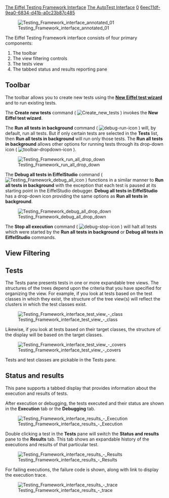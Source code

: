[[Property:title|The Eiffel Testing Framework Interface]]
[[Property:link_title|The AutoTest Interface]]
[[Property:weight|0]]
[[Property:uuid|6eec11df-9ea0-6834-d41b-a0c23b87c485]]
{{underconstruction}}


[[Image:Testing Framework interface annotated 01]]


The Eiffel Testing Framework interface consists of four primary components: 
# The toolbar
# The view filtering controls 
# The tests view
# The tabbed status and results reporting pane

==Toolbar==

The toolbar allows you to create new tests using the '''[[#The New Eiffel test wizard|New Eiffel test wizard]]''' and to run existing tests.

The '''Create new tests''' command ( [[Image:Create new tests]] ) invokes the '''New Eiffel test wizard'''.

The '''Run all tests in background''' command ( [[Image:debug-run-icon]] ) will, by default, run all tests. But if only certain tests are selected in the '''Tests''' list, then '''Run all tests in background''' will run only those tests. The '''Run all tests in background''' allows other options for running tests through its drop-down icon ( [[Image:toolbar-dropdown-icon]] ).


[[Image:Testing Framework run all drop down]]


The '''Debug all tests in EiffelStudio''' command ( [[Image:Testing Framework debug all icon]] ) functions in a similar manner to '''Run all tests in background''' with the exception that each test is paused at its starting point in the EiffelStudio debugger. '''Debug all tests in EiffelStudio''' has a drop-down icon providing the same options as '''Run all tests in background'''.


[[Image:Testing Framework debug all drop down]]


The '''Stop all execution''' command ( [[Image:debug-stop-icon]] ) will halt all tests which were started by the '''Run all tests in background''' or '''Debug all tests in EiffelStudio''' commands.


==View Filtering==

{{note|The development of this section is on hold pending changes to the interface. }}


==Tests==

The Tests pane presents tests in one or more expandable tree views. The structures of the trees depend upon the criteria that you have specified for organizing the view. For example, if you look at tests based on the test classes in which they exist, the structure of the tree view(s) will reflect the clusters in which the test classes exist. 


[[Image:Testing Framework interface test view - class]]


Likewise, if you look at tests based on their target classes, the structure of the display will be based on the target classes.


[[Image:Testing Framework interface test view - covers]]


Tests and test classes are pickable in the Tests pane.


==Status and results==

This pane supports a tabbed display that provides information about the execution and results of tests.

After execution or debugging, the tests executed and their status are shown in the '''Execution''' tab or the '''Debugging''' tab.


[[Image:Testing Framework interface results - Execution]]


Double clicking a test in the '''Tests''' pane will switch the '''Status and results''' pane to the '''Results''' tab. This tab shows an expandable history of the executions and results of that particular test. 


[[Image:Testing Framework interface results - Results]]


For failing executions, the failure code is shown, along with link to display the execution trace. 


[[Image:Testing Framework interface results - trace]]





